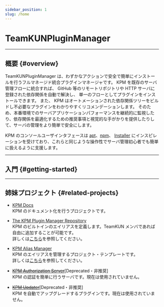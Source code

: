 ```yaml
---
sidebar_position: 1
slug: /home
---
```



# TeamKUNPluginManager

---

## 概要 {#overview}

TeamKUNPluginManager は、わずかなアクションで安全で簡単にインストールを行うフルマネージド統合プラグインマネージャです。
KPM を既存のサーバ管理フローに統合すれば、 GitHub 等のリモートリポジトリや HTTP サーバに登録された依存関係を自動で解決し、 単一のフローとしてプラグインをインストールできます。
また、 KPM はオートメーションされた依存関係ツリーをビルドし不必要なプラグインをわかりやすくリコメンデーションします。
そのため、本番環境でのサーバアプリケーションパフォーマンスを継続的に監視したり、依存関係を最適化するための推奨事項と視覚的な手がかりを提供したりして、サーバの管理をより簡単で安全にします。


KPM のコンソールユーザインタフェースは [apt](https://salsa.debian.org/apt-team/apt)、[npm](https://github.com/npm/cli)、
[Installer](https://dev.bukkit.org/projects/plugin-installer) にインスピレーションを受けており、これらと同じような操作性でサーバ管理初心者でも簡単に扱えるように支援します。

---

## 入門 {#getting-started}

<BelowDocument docId="use-kpm/getting-started/install" />

---

## 姉妹プロジェクト {#related-projects}

- [KPM Docs](https://github.com/TeamKUN/KPMDocs)  
  KPM のドキュメント化を行うプロジェクトです。

- [The KPM Plugin Manager Repository](https://github.com/TeamKUN/PluginManagerRepository)  
  KPM のビルトインのエイリアスを定義します。TeamKUN メンバであれば自由に追加することが可能です。  
  詳しくは[こちら](use-kpm/features/alias/create/#%E3%82%A8%E3%82%A4%E3%83%AA%E3%82%A2%E3%82%B9%E3%81%AE%E8%BF%BD%E5%8A%A0)を参照してください。

- [KPM Alias Manager](https://github.com/TeamKUN/KPMAliasManager)  
  KPM のエイリアスを管理するプロジェクト・テンプレートです。  
  詳しくは[こちら](use-kpm/features/alias/create/#%E3%82%A8%E3%82%A4%E3%83%AA%E3%82%A2%E3%82%B9%E3%81%AE%E8%BF%BD%E5%8A%A0)を参照してください。

- ~~[KPM Authorization Server](https://github.com/TeamKun/KPMAuthorizeServer)~~\[Deprecated・非推奨\]  
  KPM の認証を簡単に行うサーバです。現在は使用されていません。

- ~~[KPM Updater](https://github.com/TeamKUN/KPMUpdater)~~\[Deprecated・非推奨\]  
  KPM を自動でアップグレードするプラグインです。現在は使用されていません。

  <Since version="v3" message="この機能は、KPM v3 から内包されました！" /> 
